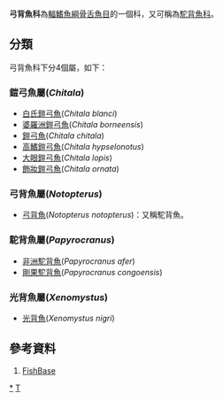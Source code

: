 {{Automatic taxobox
| taxon = Notopteridae
| image =Chitala_chitala_Thomas.jpg
| image_caption = [[鎧甲弓背魚|鎧甲弓背魚]] ''Chitala chitala''
| subdivision_ranks = [[屬|屬]]
| subdivision =
*  [[鎧弓魚屬|鎧弓魚屬]] ''Chitala''
*  [[弓背魚屬|弓背魚屬]] ''Notopterus''
*  [[駝背魚屬|駝背魚屬]] ''Papyrocranus''
*  [[光背魚屬|光背魚屬]] ''Xenomystus''
}}
'''弓背魚科'''為[[輻鰭魚綱|輻鰭魚綱]][[骨舌魚目|骨舌魚目]]的一個科，又可稱為[[駝背魚科|駝背魚科]]。

== 分類 ==

弓背魚科下分4個屬，如下：

===鎧弓魚屬(''Chitala'')===
*[[白氏鎧弓魚|白氏鎧弓魚]](''Chitala blanci'')
*[[婆羅洲鎧弓魚|婆羅洲鎧弓魚]](''Chitala borneensis'')
*[[鎧弓魚|鎧弓魚]](''Chitala chitala'')
*[[高鰭鎧弓魚|高鰭鎧弓魚]](''Chitala hypselonotus'')
*[[大眼鎧弓魚|大眼鎧弓魚]](''Chitala lopis'')
*[[飾妝鎧弓魚|飾妝鎧弓魚]](''Chitala ornata'')
===弓背魚屬(''Notopterus'')===
*[[弓背魚|弓背魚]](''Notopterus notopterus'')：又稱駝背魚。
===駝背魚屬(''Papyrocranus'')===
*[[非洲駝背魚|非洲駝背魚]](''Papyrocranus afer'')
*[[剛果駝背魚|剛果駝背魚]](''Papyrocranus congoensis'')
===光背魚屬(''Xenomystus'')===
*[[光背魚|光背魚]](''Xenomystus nigri'')

==參考資料==
#[https://web.archive.org/web/20160526235836/http://fishdb.sinica.edu.tw/AjaxTree/tree.php FishBase]
{{骨舌總目}}
{{Taxonbar|from=Q446602}}

[[Category:駝背魚科|*]]
[[Category:骨舌魚目|T]]